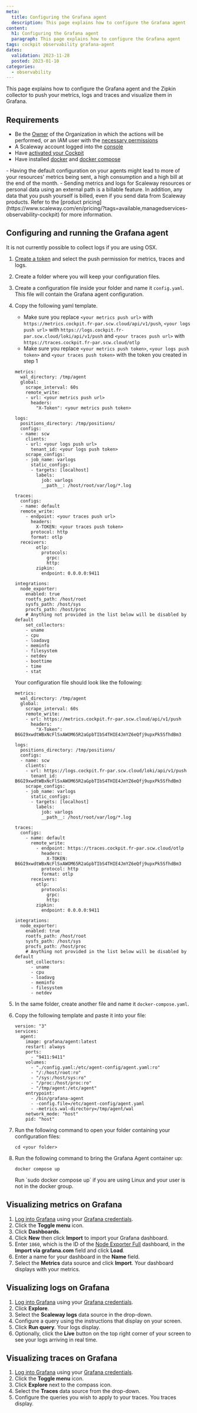 ```yaml
---
meta:
  title: Configuring the Grafana agent
  description: This page explains how to configure the Grafana agent
content:
  h1: Configuring the Grafana agent
  paragraph: This page explains how to configure the Grafana agent
tags: cockpit observability grafana-agent
dates:
  validation: 2023-11-28
  posted: 2023-01-10
categories:
  - observability
---
```


This page explains how to configure the Grafana agent and the Zipkin collector to push your metrics, logs and traces and visualize them in Grafana.

## Requirements

- Be the [Owner](/identity-and-access-management/iam/concepts/#owner) of the Organization in which the actions will be performed, or an IAM user with the [necessary permissions](/identity-and-access-management/iam/concepts/#permission)
- A Scaleway account logged into the [console](https://console.scaleway.com)
- Have [activated your Cockpit](/observability/cockpit/how-to/activate-cockpit/)
- Have installed [docker](https://www.docker.com/) and [docker compose](https://docs.docker.com/compose/install/)

<Message type="important">
 - Having the default configuration on your agents might lead to more of your resources' metrics being sent, a high consumption and a high bill at the end of the month.
 - Sending metrics and logs for Scaleway resources or personal data using an external path is a billable feature. In addition, any data that you push yourself is billed, even if you send data from Scaleway products. Refer to the [product pricing](https://www.scaleway.com/en/pricing/?tags=available,managedservices-observability-cockpit) for more information.
</Message>

## Configuring and running the Grafana agent

<Message type="important">
 It is not currently possible to collect logs if you are using OSX.
</Message>


1. [Create a token](/observability/cockpit/how-to/create-token/) and select the push permission for metrics, traces and logs.
2. Create a folder where you will keep your configuration files.
3. Create a configuration file inside your folder and name it `config.yaml`. This file will contain the Grafana agent configuration.
4. Copy the following yaml template.
    <Message type="important">
     - Make sure you replace `<your metrics push url>` with `https://metrics.cockpit.fr-par.scw.cloud/api/v1/push`, `<your logs push url>` with `https://logs.cockpit.fr-par.scw.cloud/loki/api/v1/push` and `<your traces push url>` with `https://traces.cockpit.fr-par.scw.cloud/otlp`
     - Make sure you replace `<your metrics push token>`, `<your logs push token>` and `<your traces push token>` with the token you created in step 1
    </Message>

    ```
    metrics:
      wal_directory: /tmp/agent
      global:
        scrape_interval: 60s
        remote_write:
        - url: <your metrics push url>
          headers:
            "X-Token": <your metrics push token>

    logs:
      positions_directory: /tmp/positions/
      configs:
      - name: scw
        clients:
        - url: <your logs push url>
          tenant_id: <your logs push token>
        scrape_configs:
        - job_name: varlogs
          static_configs:
          - targets: [localhost]
            labels:
              job: varlogs
              __path__: /host/root/var/log/*.log

    traces:
      configs:
      - name: default
      remote_write:
        - endpoint: <your traces push url>
          headers:
            X-TOKEN: <your traces push token>
          protocol: http
          format: otlp
      receivers:
            otlp:
              protocols:
                grpc:
                http:
            zipkin:
              endpoint: 0.0.0.0:9411

    integrations:
      node_exporter:
        enabled: true
        rootfs_path: /host/root
        sysfs_path: /host/sys
        procfs_path: /host/proc
        # Anything not provided in the list below will be disabled by default
        set_collectors:
        - uname
        - cpu
        - loadavg
        - meminfo
        - filesystem
        - netdev
        - boottime
        - time
        - stat
    ```
    Your configuration file should look like the following:

    ```
    metrics:
      wal_directory: /tmp/agent
      global:
        scrape_interval: 60s
        remote_write:
        - url: https://metrics.cockpit.fr-par.scw.cloud/api/v1/push
          headers:
            "X-Token": B6GI9xwdtWBxNcFlSxAWOM65R2aGpbTIbS4THIE4JmYZ6eQfj9upxPk5SfhdBm3

    logs:
      positions_directory: /tmp/positions/
      configs:
      - name: scw
        clients:
        - url: https://logs.cockpit.fr-par.scw.cloud/loki/api/v1/push
          tenant_id: B6GI9xwdtWBxNcFlSxAWOM65R2aGpbTIbS4THIE4JmYZ6eQfj9upxPk5SfhdBm3
        scrape_configs:
        - job_name: varlogs
          static_configs:
          - targets: [localhost]
            labels:
              job: varlogs
              __path__: /host/root/var/log/*.log

    traces:
      configs:
        - name: default
          remote_write:
            - endpoint: https://traces.cockpit.fr-par.scw.cloud/otlp
              headers:
                X-TOKEN: B6GI9xwdtWBxNcFlSxAWOM65R2aGpbTIbS4THIE4JmYZ6eQfj9upxPk5SfhdBm3
              protocol: http
              format: otlp
          receivers:
            otlp:
              protocols:
                grpc:
                http:
            zipkin:
              endpoint: 0.0.0.0:9411

    integrations:
      node_exporter:
        enabled: true
        rootfs_path: /host/root
        sysfs_path: /host/sys
        procfs_path: /host/proc
        # Anything not provided in the list below will be disabled by default
        set_collectors:
          - uname
          - cpu
          - loadavg
          - meminfo
          - filesystem
          - netdev
      ```
5. In the same folder, create another file and name it `docker-compose.yaml`.
6. Copy the following template and paste it into your file:

    ```
    version: "3"
    services:
      agent:
        image: grafana/agent:latest
        restart: always
        ports:
          - "9411:9411"
        volumes:
          - "./config.yaml:/etc/agent-config/agent.yaml:ro"
          - "/:/host/root:ro"
          - "/sys:/host/sys:ro"
          - "/proc:/host/proc:ro"
          - "/tmp/agent:/etc/agent"
        entrypoint:
          - /bin/grafana-agent
          - -config.file=/etc/agent-config/agent.yaml
          - -metrics.wal-directory=/tmp/agent/wal
        network_mode: "host"
        pid: "host"
    ```

7. Run the following command to open your folder containing your configuration files:

    ```
    cd <your folder>
    ```
8. Run the following command to bring the Grafana Agent container up:

    ```
    docker compose up
    ```
    <Message type="important">
     Run `sudo docker compose up` if you are using Linux and your user is not in the docker group.
    </Message>

## Visualizing metrics on Grafana

1. [Log into Grafana](/observability/cockpit/how-to/access-grafana-and-managed-dashboards/) using your [Grafana credentials](/observability/cockpit/how-to/retrieve-grafana-credentials/).
2. Click the **Toggle menu** icon.
3. Click **Dashboards**.
4. Click **New** then click **Import** to import your Grafana dashboard.
5. Enter `1860`, which is the ID of the [Node Exporter Full](https://grafana.com/grafana/dashboards/1860-node-exporter-full/) dashboard, in the **Import via grafana.com** field and click **Load**.
    <Lightbox src="scaleway_obs_import_dashboard.webp" alt="" />
6. Enter a name for your dashboard in the **Name** field.
7. Select the **Metrics** data source and click **Import**. Your dashboard displays with your metrics.

## Visualizing logs on Grafana

1. [Log into Grafana](/observability/cockpit/how-to/access-grafana-and-managed-dashboards/) using your [Grafana credentials](/observability/cockpit/how-to/retrieve-grafana-credentials/).
2. Click **Explore**.
    <Lightbox src="scaleway_obs_logs_compass.webp" alt="" />
3. Select the **Scaleway logs** data source in the drop-down.
4. Configure a query using the instructions that display on your screen.
5. Click **Run query**. Your logs display.
6. Optionally, click the **Live** button on the top right corner of your screen to see your logs arriving in real time.

## Visualizing traces on Grafana

1. [Log into Grafana](/observability/cockpit/how-to/access-grafana-and-managed-dashboards/) using your [Grafana credentials](/observability/cockpit/how-to/retrieve-grafana-credentials/).
2. Click the **Toggle menu** icon.
3. Click **Explore** next to the compass icon.
4. Select the **Traces** data source from the drop-down.
5. Configure the queries you wish to apply to your traces. You traces display.